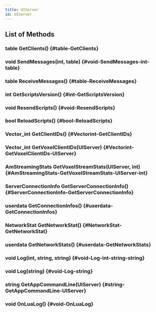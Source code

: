 ```yaml
---
title: UIServer
id: UIServer
---
```


## List of Methods

### table GetClients() {#table-GetClients}

### void SendMessages(int, table) {#void-SendMessages-int-table}

### table ReceiveMessages() {#table-ReceiveMessages}

### int GetScriptsVersion() {#int-GetScriptsVersion}

### void ResendScripts() {#void-ResendScripts}

### bool ReloadScripts() {#bool-ReloadScripts}

### Vector_int GetClientIDs() {#Vectorint-GetClientIDs}

### Vector_int GetVoxelClientIDs(UIServer) {#Vectorint-GetVoxelClientIDs-UIServer}

### AmStreamingStats GetVoxelStreamStats(UIServer, int) {#AmStreamingStats-GetVoxelStreamStats-UIServer-int}

### ServerConnectionInfo GetServerConnectionInfo() {#ServerConnectionInfo-GetServerConnectionInfo}

### userdata GetConnectionInfos() {#userdata-GetConnectionInfos}

### NetworkStat GetNetworkStat() {#NetworkStat-GetNetworkStat}

### userdata GetNetworkStats() {#userdata-GetNetworkStats}

### void Log(int, string, string) {#void-Log-int-string-string}

### void Log(string) {#void-Log-string}

### string GetAppCommandLine(UIServer) {#string-GetAppCommandLine-UIServer}

### void OnLuaLog() {#void-OnLuaLog}

